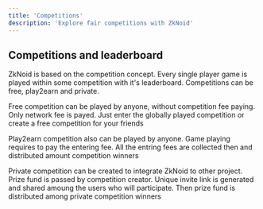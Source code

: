 ```yaml
---
title: 'Competitions'
description: 'Explore fair competitions with ZkNoid'
---
```


## Competitions and leaderboard

ZkNoid is based on the competition concept. Every single player game is played within some competition with it's leaderboard.
Competitions can be free, play2earn and private. 

Free competition can be played by anyone, without competition fee paying.
Only network fee is payed. Just enter the globally played competition or create a free competition for your friends

Play2earn competition also can be played by anyone. Game playing requires to pay the entering fee. 
All the entring fees are collected then and distributed amount competition winners

Private competition can be created to integrate ZkNoid to other project. Prize fund is passed by competition creator. 
Unique invite link is generated and shared amoung the users who will participate. Then prize fund is distributed among private competition winners